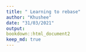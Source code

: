 ```yaml
---
title: " Learning to rebase"
author: "Khushee"
date: "31/03/2021"
output:
bookdown::html_document2
keep_md: true
---
```

